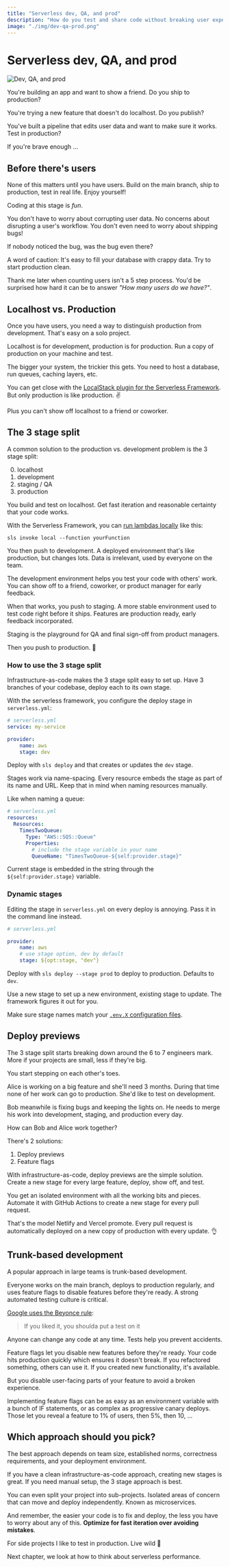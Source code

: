 ```yaml
---
title: "Serverless dev, QA, and prod"
description: "How do you test and share code without breaking user experience?"
image: "./img/dev-qa-prod.png"
---
```


# Serverless dev, QA, and prod

![Dev, QA, and prod](../../images/chapter_headers/dev-qa-prod.svg)

You're building an app and want to show a friend. Do you ship to production?

You're trying a new feature that doesn't do localhost. Do you publish?

You've built a pipeline that edits user data and want to make sure it works. Test in production?

If you're brave enough ... 

## Before there's users

None of this matters until you have users. Build on the main branch, ship to production, test in real life. Enjoy yourself!

Coding at this stage is *fun*. 

You don't have to worry about corrupting user data. No concerns about disrupting a user's workflow. You don't even need to worry about shipping bugs!

If nobody noticed the bug, was the bug even there?

A word of caution: It's easy to fill your database with crappy data. Try to start production clean. 

Thank me later when counting users isn't a 5 step process. You'd be surprised how hard it can be to answer *"How many users do we have?"*.

## Localhost vs. Production

Once you have users, you need a way to distinguish production from development. That's easy on a solo project.

Localhost is for development, production is for production. Run a copy of production on your machine and test.

The bigger your system, the trickier this gets. You need to host a database, run queues, caching layers, etc.

<div id="lock" />

You can get close with the [LocalStack plugin for the Serverless Framework](https://www.serverless.com/plugins/serverless-localstack). But only production is like production. ✌️

Plus you can't show off localhost to a friend or coworker.

## The 3 stage split

A common solution to the production vs. development problem is the 3 stage split:

0. localhost
1. development
2. staging / QA
3. production

You build and test on localhost. Get fast iteration and reasonable certainty that your code works.

With the Serverless Framework, you can [run lambdas locally](https://www.serverless.com/framework/docs/providers/aws/cli-reference/invoke-local/) like this:

```
sls invoke local --function yourFunction
```

You then push to development. A deployed environment that's like production, but changes lots. Data is irrelevant, used by everyone on the team.

The development environment helps you test your code with others' work. You can show off to a friend, coworker, or product manager for early feedback.

When that works, you push to staging. A more stable environment used to test code right before it ships. Features are production ready, early feedback incorporated.

Staging is the playground for QA and final sign-off from product managers.

Then you push to production. 🚀

### How to use the 3 stage split

Infrastructure-as-code makes the 3 stage split easy to set up. Have 3 branches of your codebase, deploy each to its own stage.

With the serverless framework, you configure the deploy stage in `serverless.yml`:

```yaml
# serverless.yml
service: my-service

provider:
	name: aws
	stage: dev
```

Deploy with `sls deploy` and that creates or updates the `dev` stage. 

Stages work via name-spacing. Every resource embeds the stage as part of its name and URL. Keep that in mind when naming resources manually.

Like when naming a queue:

```yaml
# serverless.yml
resources:
  Resources:
    TimesTwoQueue:
      Type: "AWS::SQS::Queue"
      Properties:
        # include the stage variable in your name
        QueueName: "TimesTwoQueue-${self:provider.stage}"
```

Current stage is embedded in the string through the `${self:provider.stage}` variable.

### Dynamic stages

Editing the stage in `serverless.yml` on every deploy is annoying. Pass it in the command line instead.

```yaml
# serverless.yml

provider:
	name: aws
	# use stage option, dev by default
	stage: ${opt:stage, "dev"}
```

Deploy with `sls deploy --stage prod` to deploy to production. Defaults to `dev`.

Use a new stage to set up a new environment, existing stage to update. The framework figures it out for you.

Make sure stage names match your [`.env.X` configuration files](/handling-secrets).

## Deploy previews

The 3 stage split starts breaking down around the 6 to 7 engineers mark. More if your projects are small, less if they're big.

You start stepping on each other's toes.

Alice is working on a big feature and she'll need 3 months. During that time none of her work can go to production. She'd like to test on development.

Bob meanwhile is fixing bugs and keeping the lights on. He needs to merge his work into development, staging, and production every day.

How can Bob and Alice work together?

There's 2 solutions:

1. Deploy previews
2. Feature flags

With infrastructure-as-code, deploy previews are the simple solution. Create a new stage for every large feature, deploy, show off, and test.

You get an isolated environment with all the working bits and pieces. Automate it with GitHub Actions to create a new stage for every pull request.

That's the model Netlify and Vercel promote. Every pull request is automatically deployed on a new copy of production with every update. 👌

## Trunk-based development

A popular approach in large teams is trunk-based development.

Everyone works on the main branch, deploys to production regularly, and uses feature flags to disable features before they're ready. A strong automated testing culture is critical.

[Google uses the Beyonce rule](https://www.oreilly.com/library/view/software-engineering-at/9781492082781/ch01.html):

> If you liked it, you shoulda put a test on it

Anyone can change any code at any time. Tests help you prevent accidents.

Feature flags let you disable new features before they're ready. Your code hits production quickly which ensures it doesn't break. If you refactored something, others can use it. If you created new functionality, it's available.

But you disable user-facing parts of your feature to avoid a broken experience.

Implementing feature flags can be as easy as an environment variable with a bunch of IF statements, or as complex as progressive canary deploys. Those let you reveal a feature to 1% of users, then 5%, then 10, ...

## Which approach should you pick?

The best approach depends on team size, established norms, correctness requirements, and your deployment environment.

If you have a clean infrastructure-as-code approach, creating new stages is great. If you need manual setup, the 3 stage approach is best.

You can even split your project into sub-projects. Isolated areas of concern that can move and deploy independently. Known as microservices.

And remember, the easier your code is to fix and deploy, the less you have to worry about any of this. **Optimize for fast iteration over avoiding mistakes**.

For side projects I like to test in production. Live wild 🤘

Next chapter, we look at how to think about serverless performance.